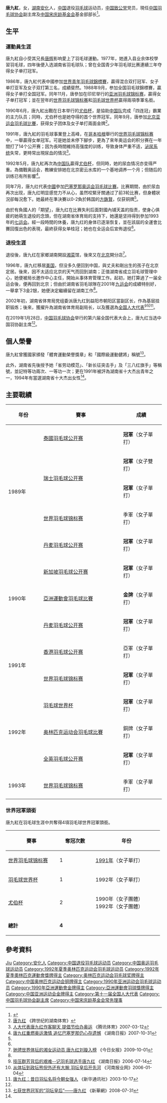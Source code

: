 {{noteTA|G1=Badminton}}
{{Infobox Badminton player
| playername              = 唐九紅
| image                   =
| caption                 = 
| birth_name              = 
| date_of_birth           = {{birth date and age|1969|2|14}}
| place_of_birth          = {{CHN}}[[湖南省|湖南省]][[益阳市|益阳市]][[安化县|安化县]]
| height                  = 
| weight                  = 
| event                   = 女子单打
| highest_ranking         = '''第1位''' 
| date_of_highest_ranking = 
| country                 = {{CHN}}
| current_ranking         = 已退役
| years_retired           = 1993年 
| coach                   = 
| handedness              = 
| titles                  = [[File:Gold_medal_world_centered-2.svg|15px]] [[世界羽毛球錦標賽|世錦賽]]：1（女單）<br/>[[File:Simple_silver_cup.svg|15px]] [[羽毛球世界盃|世界盃]]：1（女單）<br/>[[File:Simple_silver_cup.svg|15px]] [[優霸盃|優霸盃]]：2
| bwf_profile             = 89D161C3-DB5E-4031-A574-B4681BA75EFD
| bwf_id                  = 560
}}
{{MedalTableTop|width=286px}}
{{MedalSport | 女子[[羽毛球|羽毛球]]}}
{{MedalCountry | {{CHN}}}}
{{MedalCompetition|[[夏季奧林匹克運動會羽毛球比賽|奧林匹克運動會]]}}
{{MedalBronze| [[1992年夏季奧林匹克運動會|1992年 巴塞罗那]] | [[1992年夏季奧林匹克運動會羽毛球比賽|女子單打]] }}
{{MedalCompetition | [[世界羽毛球錦標賽|世界錦標賽]]}}
{{MedalBronze| [[1989年世界羽毛球錦標賽|1989年 雅加達]] | 女子單打 }}
{{MedalGold  | [[1991年世界羽毛球錦標賽|1991年 哥本哈根]] | 女子單打 }}
{{MedalBronze| [[1993年世界羽毛球錦標賽|1993年 伯明罕]] | 女子單打 }}
{{MedalCompetition | [[羽毛球世界杯|世界杯]]}}
{{MedalBronze| [[1989年羽毛球世界盃|1989年 雅加達]] | 女子單打 }}
{{MedalBronze| [[1990年羽毛球世界盃|1990年 萬隆-雅加達]] | 女子單打 }}
{{MedalGold  | [[1992年羽毛球世界盃|1992年 廣州]] | 女子單打 }}
{{MedalCompetition | [[蘇迪曼杯|蘇迪曼杯]]}}
{{MedalBronze| [[1989年蘇迪曼盃|1989年 雅加達]] | 混合團體 }}
{{MedalBronze| [[1993年蘇迪曼盃|1993年 伯明罕]] | 混合團體 }}
{{MedalCompetition | [[尤伯杯|尤伯杯]]}}
{{MedalGold  | [[1990年優霸盃|1990年 名古屋-東京]] | 女子團體 }}
{{MedalGold  | [[1992年優霸盃|1992年 吉隆坡]] | 女子團體 }}
{{MedalCompetition | [[亞洲運動會羽毛球比賽|亞洲運動會]] }}
{{MedalGold  | [[1990年亞洲運動會羽毛球比賽|1990年 北京]] | 女子團體 }}
{{MedalGold  | 1990年 北京 | 女子單打 }}
{{MedalBronze| [[1994年亞洲運動會羽毛球比賽|1994年 廣島]] | 女子團體 }}
{{MedalBottom}}
'''唐九紅'''{{BD|1969年|2月14日|||catIdx=T唐}}，女，[[湖南|湖南]][[安化|安化]]人，[[中华人民共和国|中国]]退役[[羽毛球|羽毛球]]运动员，[[中国致公党|中国致公党]]党员，現任[[中国羽毛球协会|中国羽毛球协会]]副主席及[[中国宋庆龄基金会|中国宋庆龄基金会]]基金部部长<ref name="代表大会">{{cite news|title=中国羽协举行第六届全国代表大会，张军出任羽协新主席|url=http://sports.sina.com.cn/others/badmin/2019-01-28/doc-ihrfqzka1672566.shtml|newspaper=羽毛球杂志|date=2019-01-28|accessdate=2019-01-28|archive-date=2019-01-28|archive-url=https://web.archive.org/web/20190128191352/http://sports.sina.com.cn/others/badmin/2019-01-28/doc-ihrfqzka1672566.shtml|dead-url=no}}</ref>。

== 生平 ==
=== 運動員生涯 ===
唐九紅自小受其兄長[[唐辉|唐辉]]影响愛上了羽毛球運動。1977年，她進入县业余体校學習羽毛球，四年後便入选湖南省羽毛球队；曾在全国青少年羽毛球比赛連續三年夺得女子单打冠军。

1986年，唐九紅代表中國参加[[世界青年羽毛球錦標賽|世界青年羽毛球錦標賽]]，贏得混合双打冠军、女子单打亚军及女子双打第三名，成績斐然。1988年9月，参加全国羽毛球錦標賽，贏得女子单打全国冠军。同年11月，唐參加在印尼举行的[[亚洲羽毛球锦标赛|亚洲羽毛球锦标赛]]，贏得女子单打冠军；並在翌年的[[1989年世界羽毛球锦标赛|世界羽毛球锦标赛]]和[[羽毛球世界杯|羽毛球世界杯]]贏得兩項季軍名銜。

1990年6月，唐九紅出戰在日本举行的[[尤伯杯|尤伯杯]]，是協助[[中國國家羽毛球隊|中国队]]完成「四连冠」霸業的主力队员；同時，尤伯杯也是她夺得的首个世界冠军。同年9月，唐参加[[北京亚运会|北京亚运会]][[1990年亞洲運動會羽毛球比賽|羽毛球比賽]]，获得女子团体及女子单打兩面金牌<ref>[http://www.library.hn.cn/hxrw/xdrw/tiyu/tjh.htm 唐九红] {{Wayback|url=http://www.library.hn.cn/hxrw/xdrw/tiyu/tjh.htm |date=20190515063329 }}《跨世纪的湖南体育》</ref>。

1991年，唐九紅的羽毛球事業登上高峰，在[[哥本哈根|哥本哈根]]舉行的[[1991年世界羽毛球锦标赛|世界羽毛球锦标赛]]中，一舉贏得女单冠军。可是她並未停下腳步，更為了來年奥运会的积分赛在一年間打了14个公开赛；因为長時間維持高强度的训练，导致身体严重不适，[[泌尿系统|泌尿系统]]失常，更時常出現尿血的情況<ref name="腾讯体育0312">[http://sports.qq.com/a/20070312/000421.htm 人大代表唐九红作客聊天 提倡节俭办奥运] {{Wayback|url=http://sports.qq.com/a/20070312/000421.htm |date=20070315194259 }}《腾讯体育》2007-03-12</ref>。

1992年5月，唐九紅再次為[[中國國家羽毛球隊|中国队]]贏得[[尤伯杯|尤伯杯]]，但同時，她的尿血情况亦变得严重。為備戰奥运会，教練安排她在北京密云水库的一个基地调养一个月；但随后的训练已有所影響<ref name="湖南日报">[http://sports.sina.com.cn/o/2007-10-31/14323260811.shtml 唐九红重燃奥运激情 追忆巴塞罗那仍心存遗憾] {{Wayback|url=http://sports.sina.com.cn/o/2007-10-31/14323260811.shtml |date=20200404143703 }}《湖南日报》2007-10-31</ref>。

同年7月，唐九红代表[[1992年夏季奥林匹克运动会中国代表团|中國]]參加[[1992年夏季奥林匹克运动会|巴塞罗那奥运会]][[1992年夏季奥林匹克运动会羽毛球比赛|羽毛球比賽]]。比赛期間，由於尿血再次出现，唐九红明显感觉力不从心，虽然咬緊牙關通过了前3轮比赛，但身體狀況卻每況愈下。她最終在準決賽以0-2負於韩国的[[方銖賢|方銖賢]]，仅获铜牌<ref name="湖南日报"/>。

由於有負國人的「期望」，唐九红在比赛失利后面對國內铺天盖的指责，使身心俱疲的她萌生退役的念頭，但在湖南省体育局的支持下，她還是坚持得到參加1993年的[[中华人民共和国第七届运动会|七运会]]。經一段時間的休養，唐九红的身体已逐渐恢复，並在該屆的全運會比賽回復出色的表現，最終获得女单桂冠；她也在全运会后宣佈退役<ref name="湖南日报"/>。

===退役生涯===
退役後，唐九红在家鄉湖南開設[[湘菜|湘菜]]馆，後來又在[[北京|北京]]開分店<ref name="今日女报">[http://hunan.voc.com.cn/article/200910/200910011018564802_3.html 驰骋世界体坛的湘女运动员 唐九红刘璇入榜] {{Wayback|url=http://hunan.voc.com.cn/article/200910/200910011018564802_3.html |date=20200404143709 }}《今日女报》2009-10-01</ref>。

1996年，唐九红移居[[美国|美国]]，但没多久便回到中国，與丈夫和剛出生的孩子在北京定居。後來，因不太适应北京的天气而回到湖南；正值湖南省成立羽毛球管理中心，她便被局长邀作中心主任，開始从事体育管理工作。起初，她打算過了一届全运会後，便再回到北京；但由於湖南省羽毛球隊在2001年[[九运会|九运会]]的成績特别好，一舉拿下3金2银，她便決定繼續留在湖南工作<ref name="腾讯体育0312"/>。 

2002年初，湖南省体育局党组委派唐九红到益阳市朝阳区當副区长，作為基层挂职锻炼；後來，獲擢升為湖南省体育局副局长，以及獲選為[[全国人大代表|全国人大代表]]<ref>[http://sports.sohu.com/20060714/n244260532.shtml 技压群芳背后的艰难--记羽毛球选手唐九红] {{Wayback|url=http://sports.sohu.com/20060714/n244260532.shtml |date=20200404143717 }}《湖南日报》2006-07-14</ref><ref>[http://www.dahe.cn/xwzx/ty/t20060104_374949.htm 从体坛到政坛熊倪外还有大腕 羽坛皇后开先河] {{Wayback|url=http://www.dahe.cn/xwzx/ty/t20060104_374949.htm |date=20200404143720 }}《河南报业网》2006-01-04</ref><ref>[http://www.hn.xinhuanet.com/sport/2003-10/17/content_1071860.htm 唐九红：昔日羽坛名将今朝女强人] {{Wayback|url=http://www.hn.xinhuanet.com/sport/2003-10/17/content_1071860.htm |date=20050311193413 }}《新华通讯社》2003-10-17</ref>。

在2019年1月28日，[[中国羽毛球协会|中国羽毛球协会]]举行的第六届全国代表大会上，唐九红当选中国羽协副主席<ref name="代表大会"/>。

==個人榮譽==
唐九紅曾獲國家頒發「體育運動榮譽獎章」和「國際級運動健將」稱號<ref name="新華網0731">[http://news.hunantv.com/x/n/20080731/23240.html 七获世界冠军的“羽坛皇后”——唐九红] {{Wayback|url=http://news.hunantv.com/x/n/20080731/23240.html |date=20190515024915 }}《新華網》2008-07-31</ref>。

此外，湖南省先後授予她「省劳动模范」、「新长征突击手」及「三八红旗手」等稱號，並記特等功兩次、一等功一次；更在1991年被評為湖南省十大杰出青年之一，1994年有當選湖南省十大杰出女性<ref name="新華網0731"/>。

==主要戰績==
{| class=wikitable style="text-align:left; font-size:small" 
|- 
! width="100"|年份 
! width="250"|賽事
! width="120"|成績
|- 
|rowspan = "5"|1989年||[[泰國羽毛球公开赛|泰國羽毛球公开赛]]
|bgcolor="gold"|'''冠軍'''（女子單打）
|-
|rowspan = "2"|[[瑞士羽毛球公开赛|瑞士羽毛球公开赛]]
|bgcolor="gold"|'''冠軍'''（女子雙打）
|-
|bgcolor="gold"|'''冠軍'''（女子單打）
|-
|[[1989年世界羽毛球锦标赛|世界羽毛球锦标赛]]
|bgcolor="#b8860b"|季軍（女子單打）
|-
|[[丹麦羽毛球公开赛|丹麦羽毛球公开赛]]
|bgcolor="gold"|'''冠軍'''（女子單打）
|-
|rowspan = "3"|1990年||[[新加坡羽毛球公开赛|新加坡羽毛球公开赛]]
|bgcolor="gold"|'''冠軍'''（女子單打）
|-
|[[1990年亞洲運動會羽毛球比賽|亞洲運動會羽毛球比賽]]
|bgcolor="gold"|'''金牌'''（女子單打）
|-
|[[丹麦羽毛球公开赛|丹麦羽毛球公开赛]]
|bgcolor="gold"|'''冠軍'''（女子單打）
|-
|rowspan = "2"|1991年||[[香港羽毛球公开赛|香港羽毛球公开赛]]
|bgcolor="silver"|亞軍（女子單打）
|-
|[[1991年世界羽毛球锦标赛|世界羽毛球锦标赛]]
|bgcolor="gold"|'''冠軍'''（女子單打）
|-
|rowspan = "3"|1992年||[[羽毛球世界杯|羽毛球世界杯]]
|bgcolor="gold"|'''冠軍'''（女子單打）
|-
|[[1992年夏季奥林匹克运动会羽毛球比赛|奥林匹克运动会羽毛球比賽]]
|bgcolor="#b8860b"|銅牌（女子單打）
|-
|[[全英羽毛球公开赛|全英羽毛球公开赛]]
|bgcolor="gold"|'''冠軍'''（女子單打）
|-
|1993年||[[1993年世界羽毛球锦标赛|世界羽毛球锦标赛]]
|bgcolor="#b8860b"|季軍（女子單打）
|}

=== 世界冠軍頭銜 ===
唐九紅在羽毛球生涯中共奪得4項羽毛球世界冠軍頭銜。

{| class=wikitable style="text-align:center; font-size:small" 
|- 
! width="150"|賽事 
! width="100"|奪冠次數 
! width="200"|年份
|- 
|[[世界羽毛球锦标赛|世界羽毛球锦标赛]]|| 1 ||style="text-align:left"|[[1991年世界羽毛球锦标赛|1991年]]（女子單打）
|- 
|[[羽毛球世界杯|羽毛球世界杯]]|| 1 ||style="text-align:left"|1992年（女子單打）
|- 
|[[尤伯杯|尤伯杯]] || 2 ||style="text-align:left"| 1990年（女子團體）<br/>1992年（女子團體）
|- 
|'''總計'''||'''4'''
|}

== 參考資料 ==
{{reflist}}

{{尤伯杯冠军}}
{{世界羽毛球錦標賽女單冠軍}}
{{亚洲羽毛球锦标赛女子单打冠军}}
{{亚洲运动会羽毛球比赛女子单打冠军}}
{{亚洲运动会羽毛球比赛女子团体冠军}}
{{中国宋庆龄基金会第七届理事会}}

{{Authority control}}
{{DEFAULTSORT:Tang Jiuhong}}
[[Category:唐姓|Jiu]]
[[Category:安化人|Category:安化人]]
[[Category:中国退役羽毛球运动员|Category:中国退役羽毛球运动员]]
[[Category:中国奥运羽毛球运动员|Category:中国奥运羽毛球运动员]]
[[Category:1992年夏季奥林匹克运动会羽毛球运动员|Category:1992年夏季奥林匹克运动会羽毛球运动员]]
[[Category:1992年夏季奧林匹克運動會獎牌得主|Category:1992年夏季奧林匹克運動會獎牌得主]]
[[Category:奥林匹克运动会羽毛球奖牌得主|Category:奥林匹克运动会羽毛球奖牌得主]]
[[Category:中国奥林匹克运动会铜牌得主|Category:中国奥林匹克运动会铜牌得主]]
[[Category:1990年亚洲运动会羽毛球运动员|Category:1990年亚洲运动会羽毛球运动员]]
[[Category:1990年亞洲運動會金牌得主|Category:1990年亞洲運動會金牌得主]]
[[Category:亞洲運動會羽球獎牌得主|Category:亞洲運動會羽球獎牌得主]]
[[Category:中国亚洲运动会金牌得主|Category:中国亚洲运动会金牌得主]]
[[Category:第十一届全国人大代表|Category:第十一届全国人大代表]]
[[Category:中国羽毛球协会副主席|Category:中国羽毛球协会副主席]]
[[Category:中国宋庆龄基金会常务理事|Category:中国宋庆龄基金会常务理事]]
